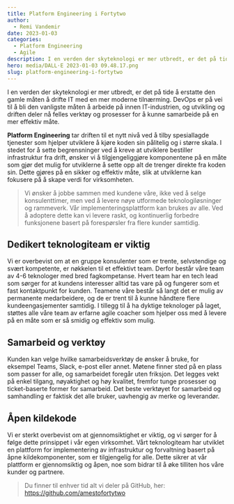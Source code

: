 ```yaml
---
title: Platform Engineering i Fortytwo
author:
  - Remi Vandemir
date: 2023-01-03
categories:
  - Platform Engineering
  - Agile
description: I en verden der skyteknologi er mer utbredt, er det på tide å erstatte den gamle måten å drifte IT med en mer moderne tilnærming. DevOps er blitt den vanligste måten å arbeide på innen IT-industrien, og utvikling og driften deler nå felles verktøy og prosesser for å kunne samarbeide på en mer effektiv og rask måte.
hero: media/DALL·E 2023-01-03 09.48.17.png
slug: platform-engineering-i-fortytwo
---
```


I en verden der skyteknologi er mer utbredt, er det på tide å erstatte den gamle måten å drifte IT med en mer moderne tilnærming. DevOps er på vei til å bli den vanligste måten å arbeide på innen IT-industrien, og utvikling og driften deler nå felles verktøy og prosesser for å kunne samarbeide på en mer effektiv måte.

**Platform Engineering** tar driften til et nytt nivå ved å tilby spesiallagde tjenester som hjelper utviklere å kjøre koden sin pålitelig og i større skala. I stedet for å sette begrensninger ved å kreve at utviklere bestiller infrastruktur fra drift, ønsker vi å tilgjengeliggjøre komponentene på en måte som gjør det mulig for utviklerne å sette opp alt de trenger direkte fra koden sin. Dette gjøres på en sikker og effektiv måte, slik at utviklerne kan fokusere på å skape verdi for virksomheten.

> Vi ønsker å jobbe sammen med kundene våre, ikke ved å selge konsulenttimer, men ved å levere nøye utformede teknologiløsninger og rammeverk. Vår implementeringsplattform kan brukes av alle. Ved å adoptere dette kan vi levere raskt, og kontinuerlig forbedre funksjonene basert på forespørsler fra flere kunder samtidig.

## Dedikert teknologiteam er viktig
Vi er overbevist om at en gruppe konsulenter som er trente, selvstendige og svært kompetente, er nøkkelen til et effektivt team. Derfor består våre team av 4-6 teknologer med bred fagkompetanse. Hvert team har en tech lead som sørger for at kundens interesser alltid tas vare på og fungerer som et fast kontaktpunkt for kunden. Teamene våre består så langt det er mulig av permanente medarbeidere, og de er trent til å kunne håndtere flere kundeengasjementer samtidig. I tillegg til å ha dyktige teknologer på laget, støttes alle våre team av erfarne agile coacher som hjelper oss med å levere på en måte som er så smidig og effektiv som mulig.

## Samarbeid og verktøy
Kunden kan velge hvilke samarbeidsverktøy de ønsker å bruke, for eksempel Teams, Slack, e-post eller annet. Møtene finner sted på en plass som passer for alle, og samarbeidet foregår uten friksjon. Det legges vekt på enkel tilgang, nøyaktighet og høy kvalitet, fremfor tunge prosesser og ticket-baserte former for samarbeid. Det beste verktøyet for samarbeid og samhandling er faktisk det alle bruker, uavhengig av merke og leverandør.

## Åpen kildekode
Vi er sterkt overbevist om at gjennomsiktighet er viktig, og vi sørger for å følge dette prinsippet i vår egen virksomhet. Vårt teknologiteam har utviklet en plattform for implementering av infrastruktur og forvaltning basert på åpne kildekomponenter, som er tilgjengelig for alle. Dette sikrer at vår plattform er gjennomsiktig og åpen, noe som bidrar til å øke tilliten hos våre kunder og partnere. 

> Du finner til enhver tid alt vi deler på GitHub, her: https://github.com/amestofortytwo 
